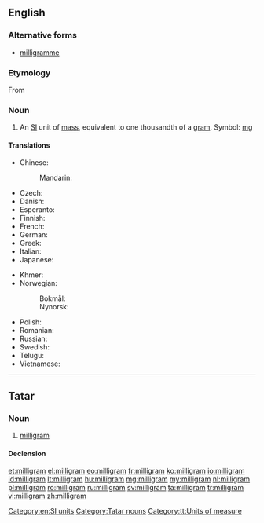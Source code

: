 ==English==
{{wikipedia}}

===Alternative forms===
* [[milligramme]]

===Etymology===
From {{etyl|fr}} {{term|milligramme|lang=fr}}

===Noun===
{{en-noun}}

# An [[SI]] unit of [[mass]], equivalent to one thousandth of a [[gram]]. Symbol: [[mg]]

====Translations====
{{trans-top|milligram}}
* Chinese:
*: Mandarin: {{t|cmn|毫克|tr=háokè|sc=Hani}}
* Czech: {{t-|cs|miligram|m}}
* Danish: {{t-|da|milligram|n}}
* Esperanto: {{t-|eo|miligramo}}
* Finnish: {{t+|fi|milligramma}}
* French: {{t+|fr|milligramme|m}}
* German: {{t-|de|Milligramm|n}}
* Greek: {{t+|el|χιλιοστόγραμμο|n|tr=chiliostógrammo}}
* Italian: {{t-|it|milligrammo}}
* Japanese: {{t+|ja|ミリグラム|tr=miriguramu}}
{{trans-mid}}
* Khmer: {{t|km|មិល្លីក្រាម|tr=millii-kraam|sc=Khmr}}
* Norwegian: 
*: Bokmål: {{t-|no|milligram|n}}
*: Nynorsk: {{t-|nn|milligram|n}}
* Polish: {{l|pl|miligram}} {{m}}
* Romanian: {{t+|ro|miligram|n}}
* Russian: {{t+|ru|миллиграмм|m|tr=milligrámm}}
* Swedish: {{t+|sv|milligram|n}}
* Telugu: {{t-|te|మిల్లీగ్రాము}}
* Vietnamese: {{t-|vi|miligam}}
{{trans-bottom}}

[[Category:en:SI units]]

----

==Tatar==

===Noun===
{{tt-pos|noun|l}}

# [[#English|milligram]]

====Declension====
{{tt-latin-noun|nıñ|ga|nı|da|nan}}

[[Category:Tatar nouns]]
[[Category:tt:Units of measure]]

[[et:milligram]]
[[el:milligram]]
[[eo:milligram]]
[[fr:milligram]]
[[ko:milligram]]
[[io:milligram]]
[[id:milligram]]
[[lt:milligram]]
[[hu:milligram]]
[[mg:milligram]]
[[my:milligram]]
[[nl:milligram]]
[[pl:milligram]]
[[ro:milligram]]
[[ru:milligram]]
[[sv:milligram]]
[[ta:milligram]]
[[tr:milligram]]
[[vi:milligram]]
[[zh:milligram]]
